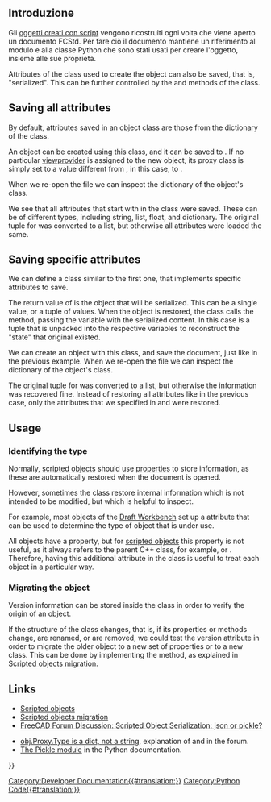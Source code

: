 <languages/>

{{TOCright}}

<span id="Introduction"></span>
==Introduzione==

Gli [[Scripted_objects/it|oggetti creati con script]] vengono ricostruiti ogni volta che viene aperto un documento FCStd. Per fare ciò il documento mantiene un riferimento al modulo e alla classe Python che sono stati usati per creare l'oggetto, insieme alle sue proprietà.

Attributes of the class used to create the object can also be saved, that is, "serialized". This can be further controlled by the {{incode|dumps}} and {{incode|loads}} methods of the class.

== Saving all attributes ==

By default, attributes saved in an object class are those from the {{incode|__dict__}} dictionary of the class.

{{Code|code=
# various_states.py
class VariousStates:
    def __init__(self, obj):
        obj.addProperty("App::PropertyLength", "Length")
        obj.addProperty("App::PropertyArea", "Area")
        obj.Length = 15
        obj.Area = 300
        obj.Proxy = self

        Type = dict()
        Type["Version"] = "Custom"
        Type["Release"] = "production"
        self.Type = Type
        self.Type = "Custom"
        self.ver = "0.18"
        self.color = (0, 0, 1)
        self.width = 2.5

    def execute(self, obj):
        pass
}}

An object can be created using this class, and it can be saved to {{FileName|my_document.FCstd}}. If no particular [[viewprovider|viewprovider]] is assigned to the new object, its proxy class is simply set to a value different from {{incode|None}}, in this case, to {{incode|1}}.
{{Code|code=
import FreeCAD as App
import various_states

doc = App.newDocument()
doc.FileName = "my_document.FCStd"

obj = doc.addObject("Part::FeaturePython", "Custom")
various_states.VariousStates(obj)

if App.GuiUp:
    obj.ViewObject.Proxy = 1

doc.recompute()
doc.save()
}}

When we re-open the file we can inspect the dictionary of the object's class.
{{Code|code=
>>> obj = App.ActiveDocument.Custom
>>> print(obj.Proxy)
<various_states.VariousStates object at 0x7f0a899bde10>
>>> print(obj.Proxy.__dict__)
{'Type': {'Version': 'Custom', 'Release': 'production'}, 'ver': '0.18', 'color': [0, 0, 1], 'width': 2.5}
}}

We see that all attributes that start with {{incode|self}} in the class were saved. These can be of different types, including string, list, float, and dictionary. The original tuple for {{incode|self.color}} was converted to a list, but otherwise all attributes were loaded the same.

== Saving specific attributes ==

We can define a class similar to the first one, that implements specific attributes to save.
{{Code|code=
# various_states.py
class CustomStates:
    def __init__(self, obj):
        obj.addProperty("App::PropertyLength", "Length")
        obj.addProperty("App::PropertyArea", "Area")
        obj.Length = 15
        obj.Area = 300
        obj.Proxy = self

        Type = dict()
        Type["Version"] = "Custom"
        Type["Release"] = "production"
        self.Type = Type
        self.ver = "0.18"
        self.color = (0, 0, 1)
        self.width = 2.5

    def execute(self, obj):
        pass

    def dumps(self):
        return self.color, self.width

    def loads(self, state):
        self.color = state[0]
        self.width = state[1]
}}

The return value of {{incode|dumps}} is the object that will be serialized. This can be a single value, or a tuple of values. When the object is restored, the class calls the {{incode|loads}} method, passing the {{incode|state}} variable with the serialized content. In this case {{incode|state}} is a tuple that is unpacked into the respective variables to reconstruct the "state" that original existed.
{{Code|code=
state = (self.color, self.width)
state = ((0, 0, 1), 2.5)
}}

We can create an object with this class, and save the document, just like in the previous example. When we re-open the file we can inspect the dictionary of the object's class.
{{Code|code=
>>> obj2 = App.ActiveDocument.Custom2
>>> print(obj2.Proxy)
<various_states.CustomStates object at 0x7fb399496630>
>>> print(obj2.Proxy.__dict__)
{'color': [0, 0, 1], 'width': 2.5}
}}

The original tuple for {{incode|self.color}} was converted to a list, but otherwise the information was recovered fine. Instead of restoring all attributes like in the previous case, only the attributes that we specified in {{incode|dumps}} and {{incode|loads}} were restored.

== Usage ==

=== Identifying the type ===

Normally, [[scripted_objects|scripted objects]] should use [[property|properties]] to store information, as these are automatically restored when the document is opened.

However, sometimes the class restore internal information which is not intended to be modified, but which is helpful to inspect.

For example, most objects of the [[Draft_Workbench|Draft Workbench]] set up a {{incode|Type}} attribute that can be used to determine the type of object that is under use.

{{Code|code=
class DraftObject:
    def __init__(self, obj, _type):
        self.Type = _type

    def dumps(self):
        return self.Type

    def loads(self, state):
        if state:
            self.Type = state
}}

All objects have a {{incode|TypeId}} property, but for [[scripted_objects|scripted objects]] this property is not useful, as it always refers to the parent C++ class, for example, [[Part_Part2DObject|{{incode|Part::Part2DObjectPython}}]] or [[Part_Feature|{{incode|Part::FeaturePython}}]]. Therefore, having this additional {{incode|Proxy.Type}} attribute in the class is useful to treat each object in a particular way.

=== Migrating the object ===

Version information can be stored inside the class in order to verify the origin of an object.

{{Code|code=
class CustomObject:
    def __init__(self, obj, _type):
        self.Type = _type
        self.version = "0.18"

    def dumps(self):
        return self.Type, self.version

    def loads(self, state):
        if state:
            self.Type = state[0]
            self.version = state[1]
}}

If the structure of the class changes, that is, if its properties or methods change, are renamed, or are removed, we could test the version attribute in order to migrate the older object to a new set of properties or to a new class. This can be done by implementing the {{incode|onDocumentRestored}} method, as explained in [[Scripted_objects_migration|Scripted objects migration]].

{{Code|code=
class CustomObject:
    def onDocumentRestored(self, obj):
        if hasattr(obj.Proxy, "version") and obj.Proxy.version:
            if obj.Proxy.version == "0.18":
                self.migrate_from_018(obj)

    def migrate_from_018(self, obj):
        ...
}}

== Links ==

* [[Scripted_objects|Scripted objects]]
* [[Scripted_objects_migration|Scripted objects migration]]
* [https://forum.freecadweb.org/viewtopic.php?f=10&t=49120 FreeCAD Forum Discussion: Scripted Object Serialization: json or pickle?]

* [https://forum.freecadweb.org/viewtopic.php?f=18&t=44009 obj.Proxy.Type is a dict, not a string], explanation of {{incode|dumps}} and {{incode|loads}} in the forum.
* [https://docs.python.org/3/library/pickle.html#object.__getstate__ The Pickle module] in the Python documentation.

{{Powerdocnavi{{#translation:}}}}
[[Category:Developer Documentation{{#translation:}}]]
[[Category:Python Code{{#translation:}}]]
{{clear}}